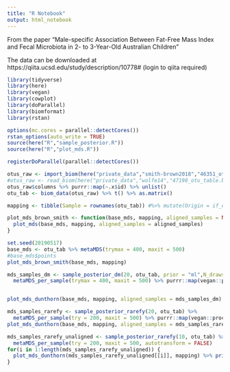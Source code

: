 ```yaml
---
title: "R Notebook"
output: html_notebook
---
```


From the paper "Male-specific Association Between Fat-Free Mass Index and Fecal Microbiota in 2- to 3-Year-Old Australian Children"

The data can be downloaded at https://qiita.ucsd.edu/study/description/10778# (login to qiita required)


```r
library(tidyverse)
library(here)
library(vegan)
library(cowplot)
library(doParallel)
library(biomformat)
library(rstan)

options(mc.cores = parallel::detectCores())
rstan_options(auto_write = TRUE)
source(here("R","sample_posterior.R"))
source(here("R","plot_mds.R"))

registerDoParallel(parallel::detectCores())
```

```r
otus_raw <- import_biom(here("private_data","smith-brown2018","46351_otu_table.biom"))
#otus_raw <- read_biom(here("private_data","wolfe14","47198_otu_table.biom"))
otus_raw$columns %>% purrr::map(~.x$id) %>% unlist()
otu_tab <- biom_data(otus_raw) %>% t() %>% as.matrix()

mapping <- tibble(Sample = rownames(otu_tab)) #%>% mutate(Origin = if_else(grepl("^B", Sample), "Panama", if_else(grepl("^L", Sample), "Costa Rica", "Ecuador")))
```


```r
plot_mds_brown_smith <- function(base_mds, mapping, aligned_samples = NULL, ...) {
  plot_mds(base_mds, mapping, aligned_samples = aligned_samples)
}

```


```r
set.seed(20190517)
base_mds <- otu_tab %>% metaMDS(trymax = 400, maxit = 500)
#base_mds$points
plot_mds_brown_smith(base_mds, mapping)
```


```r
mds_samples_dm <- sample_posterior_dm(20, otu_tab, prior = "ml",N_draws = "original") %>% 
  metaMDS_per_sample(trymax = 400, maxit = 500) %>% purrr::map(vegan::procrustes, X = base_mds)



```

```r
plot_mds_dunthorn(base_mds, mapping, aligned_samples = mds_samples_dm)

```

```r
mds_samples_rarefy <- sample_posterior_rarefy(20, otu_tab) %>% 
  metaMDS_per_sample(try = 200, maxit = 500) %>% purrr::map(vegan::procrustes, X = base_mds)
plot_mds_dunthorn(base_mds, mapping, aligned_samples = mds_samples_rarefy)
```
```r
mds_samples_rarefy_unaligned <- sample_posterior_rarefy(10, otu_tab) %>% 
  metaMDS_per_sample(try = 200, maxit = 500, autotransform = FALSE)
for(i in 1:length(mds_samples_rarefy_unaligned)) {
  plot_mds_dunthorn(mds_samples_rarefy_unaligned[[i]], mapping) %>% print()
}
```

